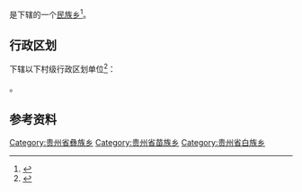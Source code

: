 {{中国乡级行政区|52/05/02/201/000}}

'''{{PAGENAMEBASE}}'''是{{PRC admin/fullname|52/05/02/201/000|3}}下辖的一个[[民族乡|民族乡]]<ref>{{PRC admin/ref sgc|{{PRC admin/parent|52/05/02/201/000}}}}</ref>。

== 行政区划 ==
{{PAGENAMEBASE}}下辖以下村级行政区划单位<ref>{{PRC admin/ref sgc|52/05/02/201/000}}</ref>：

{{PRC admin/children|52/05/02/201/000}}。

== 参考资料 ==
{{reflist}}

{{贵州行政区划小作品}}
{{PRC admin/navcat|52/05/02/201/000}}
[[Category:贵州省彝族乡|Category:贵州省彝族乡]]
[[Category:贵州省苗族乡|Category:贵州省苗族乡]]
[[Category:贵州省白族乡|Category:贵州省白族乡]]